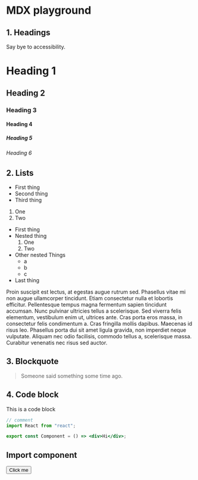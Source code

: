 # MDX playground

## 1. Headings

Say bye to accessibility.

# Heading 1

## Heading 2

### Heading 3

#### Heading 4

##### Heading 5

###### Heading 6

## 2. Lists

- First thing
- Second thing
- Third thing

<ol>
  <li>One</li>
  <li>Two</li>
</ol>

- First thing
- Nested thing
  <ol>
    <li>One</li>
    <li>Two</li>
  </ol>
- Other nested Things
  - a
  - b
  - c
- Last thing

Proin suscipit est lectus, at egestas augue rutrum sed. Phasellus vitae mi non augue ullamcorper tincidunt. Etiam consectetur nulla et lobortis efficitur. Pellentesque tempus magna fermentum sapien tincidunt accumsan. Nunc pulvinar ultricies tellus a scelerisque. Sed viverra felis elementum, vestibulum enim ut, ultrices ante. Cras porta eros massa, in consectetur felis condimentum a. Cras fringilla mollis dapibus. Maecenas id risus leo. Phasellus porta dui sit amet ligula gravida, non imperdiet neque vulputate. Aliquam nec odio facilisis, commodo tellus a, scelerisque massa. Curabitur venenatis nec risus sed auctor.

## 3. Blockquote

> Someone said something some time ago.

## 4. Code block

This is a code block

```jsx
// comment
import React from "react";

export const Component = () => <div>Hi</div>;
```

## Import component


<Button>Click me</Button>
